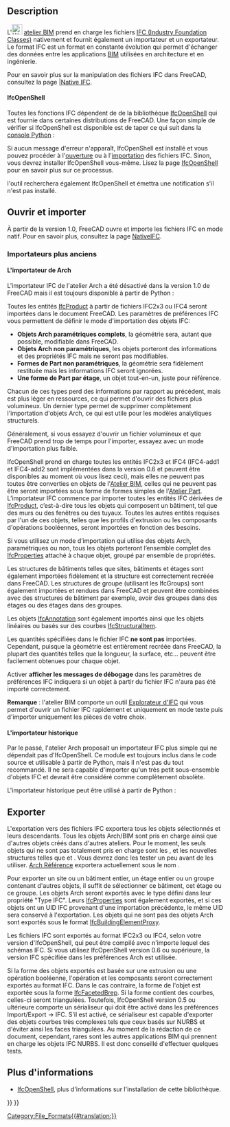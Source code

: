 <languages/>

{{Docnav/fr
|[[Native_IFC/fr|Native IFC]]
|[[Arch_DAE/fr|DAE]]
|[[BIM_Workbench/fr|Atelier BIM]]
|IconL=
|IconR=
|IconC=Workbench_BIM.svg
}}

{{TOCright}}

== Description ==

L'[[File:Workbench_BIM.svg|24px]] [[BIM_Workbench/fr|atelier BIM]] prend en charge les fichiers [https://fr.wikipedia.org/wiki/Industry_Foundation_Classes IFC (Industry Foundation Classes)] nativement et fournit également un importateur et un exportateur. Le format IFC est un format en constante évolution qui permet d'échanger des données entre les applications [https://fr.wikipedia.org/wiki/Building_information_modeling BIM] utilisées en architecture et en ingénierie.

Pour en savoir plus sur la manipulation des fichiers IFC dans FreeCAD, consultez la page |[[Native_IFC/fr|Native IFC]].

<span id="IfcOpenShell"></span>
====IfcOpenShell====

Toutes les fonctions IFC dépendent de de la bibliothèque [[IfcOpenShell/fr|IfcOpenShell]] qui est fournie dans certaines distributions de FreeCAD. Une façon simple de vérifier si IfcOpenShell est disponible est de taper ce qui suit dans la [[Python_console/fr|console Python]] :

{{Code|code=
import ifcopenshell
}}

Si aucun message d'erreur n'apparaît, IfcOpenShell est installé et vous pouvez procéder à l'[[Std_Open/fr|ouverture]] ou à l'[[Std_Import/fr|importation]] des fichiers IFC. Sinon, vous devrez installer IfcOpenShell vous-même. Lisez la page [[IfcOpenShell/fr|IfcOpenShell]] pour en savoir plus sur ce processus.

{{Emphasis|Remarque :}} l'outil {{Button|[[File:BIM_Setup.svg|16px]] [[BIM_Setup/fr|BIM Configuration]]}} recherchera également IfcOpenShell et émettra une notification s'il n'est pas installé.

<span id="Opening_and_Importing"></span>
==Ouvrir et importer==

À partir de la version 1.0, FreeCAD ouvre et importe les fichiers IFC en mode natif. Pour en savoir plus, consultez la page [[NativeIFC/fr|NativeIFC]].

<span id="Older_importers"></span>
=== Importateurs plus anciens ===

<span id="The_Arch_importer"></span>
==== L'importateur de Arch ====

L'importateur IFC de l'atelier Arch a été désactivé dans la version 1.0 de FreeCAD mais il est toujours disponible à partir de Python :

{{Code|code=
from importers import importIFC
importIFC.open("C:\\Path\\To\\My\\File.ifc")
}}

Toutes les entités [http://www.buildingsmart-tech.org/ifc/IFC4/Add1/html/schema/ifckernel/lexical/ifcproduct.htm IfcProduct] à partir de fichiers IFC2x3 ou IFC4 seront importées dans le document FreeCAD. Les paramètres de préférences IFC vous permettent de définir le mode d'importation des objets IFC:
* '''Objets Arch paramétriques complets''', la géométrie sera, autant que possible, modifiable dans FreeCAD.
* '''Objets Arch non paramétriques''', les objets porteront des informations et des propriétés IFC mais ne seront pas modifiables.
* '''Formes de Part non paramétriques''', la géométrie sera fidèlement restituée mais les informations IFC seront ignorées.
* '''Une forme de Part par étage''', un objet tout-en-un, juste pour référence.

Chacun de ces types perd des informations par rapport au précédent, mais est plus léger en ressources, ce qui permet d'ouvrir des fichiers plus volumineux. Un dernier type permet de supprimer complètement l'importation d'objets Arch, ce qui est utile pour les modèles analytiques structurels. 

Généralement, si vous essayez d'ouvrir un fichier volumineux et que FreeCAD prend trop de temps pour l'importer, essayez avec un mode d'importation plus faible.

IfcOpenShell prend en charge toutes les entités IFC2x3 et IFC4 (IFC4-add1 et IFC4-add2 sont implémentées dans la version 0.6 et peuvent être disponibles au moment où vous lisez ceci), mais elles ne peuvent pas toutes être converties en objets de l'[[BIM_Workbench/fr|Atelier BIM]], celles qui ne peuvent pas être seront importées sous forme de formes simples de l'[[Part_Workbench/fr|Atelier Part]]. L’importateur IFC commence par importer toutes les entités IFC dérivées de [http://standards.buildingsmart.org/IFC/RELEASE/IFC2x3/TC1/HTML/ifckernel/lexical/ifcproduct.htm IfcProduct], c’est-à-dire tous les objets qui composent un bâtiment, tel que des murs ou des fenêtres ou des tuyaux. Toutes les autres entités requises par l'un de ces objets, telles que les profils d'extrusion ou les composants d'opérations booléennes, seront importées en fonction des besoins.

Si vous utilisez un mode d’importation qui utilise des objets Arch, paramétriques ou non, tous les objets porteront l’ensemble complet des [http://www.buildingsmart-tech.org/ifc/IFC4/Add1/html/schema/ifcpropertyresource/lexical/ifcproperty.htm IfcProperties] attaché à chaque objet, groupé par ensemble de propriétés.

Les structures de bâtiments telles que sites, bâtiments et étages sont également importées fidèlement et la structure est correctement recréée dans FreeCAD. Les structures de groupe (utilisant les IfcGroups) sont également importées et rendues dans FreeCAD et peuvent être combinées avec des structures de bâtiment par exemple, avoir des groupes dans des étages ou des étages dans des groupes.

Les objets [http://www.buildingsmart-tech.org/ifc/IFC4/Add1/html/schema/ifcproductextension/lexical/ifcannotation.htm IfcAnnotation] sont également importés ainsi que les objets linéaires ou basés sur des courbes [http://www.buildingsmart-tech.org/ifc/IFC4/Add1/html/schema/ifcstructuralanalysisdomain/lexical/ifcstructuralitem.htm IfcStructuralItem].

Les quantités spécifiées dans le fichier IFC '''ne sont pas''' importées. Cependant, puisque la géométrie est entièrement recréée dans FreeCAD, la plupart des quantités telles que la longueur, la surface, etc... peuvent être facilement obtenues pour chaque objet.

Activer '''afficher les messages de débogage''' dans les paramètres de préférences IFC indiquera si un objet à partir du fichier IFC n'aura pas été importé correctement.

'''Remarque''' : l'atelier BIM comporte un outil [[BIM_IfcExplorer/fr|Explorateur d'IFC]] qui vous permet d'ouvrir un fichier IFC rapidement et uniquement en mode texte puis d'importer uniquement les pièces de votre choix.

<span id="The_legacy_importer"></span>
==== L'importateur historique ====

Par le passé, l'atelier Arch proposait un importateur IFC plus simple qui ne dépendait pas d'IfcOpenShell. Ce module est toujours inclus dans le code source et utilisable à partir de Python, mais il n'est pas du tout recommandé. Il ne sera capable d'importer qu'un très petit sous-ensemble d'objets IFC et devrait être considéré comme complètement obsolète.

L'importateur historique peut être utilisé à partir de Python :

{{Code|code=
from importers import importIFClegacy
importIFClegacy.open("C:\\Path\\To\\My\\File.ifc")
}}

<span id="Exporting"></span>
==Exporter==

L'exportation vers des fichiers IFC exportera tous les objets sélectionnés et leurs descendants. Tous les objets Arch/BIM sont pris en charge ainsi que d'autres objets créés dans d'autres ateliers. Pour le moment, les seuls objets qui ne sont pas totalement pris en charge sont les {{Button|[[File:PartDesign_Body.svg|16px]] [[PartDesign_Body/fr|PartDesign Corps]]}}, {{Button|[[File:Std_Part.svg|16px]] [[Std_Part/fr|Std Parts]]}} et les nouvelles structures telles que {{Button|[[File:Link.svg|16px]] [[Std_LinkMake/fr|App Links]]}} et {{Button|[[File:LinkGroup.svg|16px]] LinkGroups}}. Vous devrez donc les tester un peu avant de les utiliser. [[Arch_Reference/fr|Arch Référence]] exportera actuellement sous le nom {{incode|IfcBuildingElementProxies}}.

Pour exporter un site ou un bâtiment entier, un étage entier ou un groupe contenant d'autres objets, il suffit de sélectionner ce bâtiment, cet étage ou ce groupe. Les objets Arch seront exportés avec le type défini dans leur propriété "Type IFC". Leurs [http://www.buildingsmart-tech.org/ifc/IFC4/Add1/html/schema/ifcpropertyresource/lexical/ifcproperty.htm IfcProperties] sont également exportés, et si ces objets ont un UID IFC provenant d'une importation précédente, le même UID sera conservé à l'exportation. Les objets qui ne sont pas des objets Arch sont exportés sous le format [http://www.buildingsmart-tech.org/ifc/IFC4/Add1/html/schema/ifcsharedbldgelements/lexical/ifcbuildingelementproxy.htm IfcBuildingElementProxy].

Les fichiers IFC sont exportés au format IFC2x3 ou IFC4, selon votre version d'IfcOpenShell, qui peut être compilé avec n'importe lequel des schémas IFC. Si vous utilisez IfcOpenShell version 0.6 ou supérieure, la version IFC spécifiée dans les préférences Arch est utilisée.

Si la forme des objets exportés est basée sur une extrusion ou une opération booléenne, l'opération et les composants seront correctement exportés au format IFC. Dans le cas contraire, la forme de l'objet est exportée sous la forme [http://www.buildingsmart-tech.org/ifc/IFC4x1/html/schema/ifcgeometricmodelresource/lexical/ifcfacetedbrep.htm IfcFacetedBrep]. Si la forme contient des courbes, celles-ci seront triangulées. Toutefois, IfcOpenShell version 0.5 ou ultérieure comporte un sérialiseur qui doit être activé dans les préférences Import/Export → IFC. S'il est activé, ce sérialiseur est capable d'exporter des objets courbes très complexes tels que ceux basés sur NURBS et d'éviter ainsi les faces triangulées. Au moment de la rédaction de ce document, cependant, rares sont les autres applications BIM qui prennent en charge les objets IFC NURBS. Il est donc conseillé d'effectuer quelques tests.

<span id="Further_information"></span>
== Plus d'informations ==

* [[IfcOpenShell/fr|IfcOpenShell]], plus d'informations sur l'installation de cette bibliothèque.


{{Docnav/fr
|[[Native_IFC/fr|Native IFC]]
|[[Arch_DAE/fr|DAE]]
|[[BIM_Workbench/fr|Atelier BIM]]
|IconL=
|IconR=
|IconC=Workbench_BIM.svg
}}

{{BIM_Tools_navi{{#translation:}}}}
{{Userdocnavi{{#translation:}}}}
[[Category:File_Formats{{#translation:}}]]